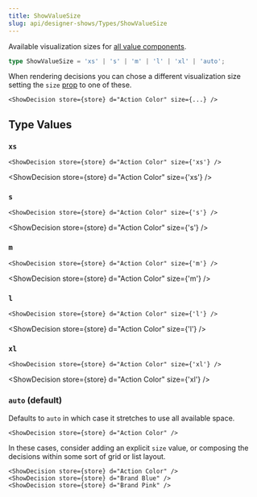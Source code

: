 ```yaml
---
title: ShowValueSize
slug: api/designer-shows/Types/ShowValueSize
---
```





Available visualization sizes for [all value components](/components/Astro/Composable/Values).

```ts
type ShowValueSize = 'xs' | 's' | 'm' | 'l' | 'xl' | 'auto';
```

When rendering decisions you can chose a different visualization size
setting the `size` [prop](/components/Astro/Props#valueprops) to one of these.

```mdx
<ShowDecision store={store} d="Action Color" size={...} />
```

## Type Values

### `xs`

```mdx
<ShowDecision store={store} d="Action Color" size={'xs'} />
```

<ShowDecision store={store} d="Action Color" size={'xs'} />

### `s`

```mdx
<ShowDecision store={store} d="Action Color" size={'s'} />
```

<ShowDecision store={store} d="Action Color" size={'s'} />

### `m`

```mdx
<ShowDecision store={store} d="Action Color" size={'m'} />
```

<ShowDecision store={store} d="Action Color" size={'m'} />

### `l`

```mdx
<ShowDecision store={store} d="Action Color" size={'l'} />
```

<ShowDecision store={store} d="Action Color" size={'l'} />

### `xl`

```mdx
<ShowDecision store={store} d="Action Color" size={'xl'} />
```

<ShowDecision store={store} d="Action Color" size={'xl'} />

### `auto` (default)

Defaults to `auto` in which case it stretches to use all available space.

```mdx
<ShowDecision store={store} d="Action Color" />
```

<ShowDecision store={store} d="Action Color" />

In these cases, consider adding an explicit `size` value, or composing the decisions within
some sort of grid or list layout.

```mdx
<ShowDecision store={store} d="Action Color" />
<ShowDecision store={store} d="Brand Blue" />
<ShowDecision store={store} d="Brand Pink" />
```

<LayoutFlex>
    <ShowDecision store={store} d="Action Color" />
    <ShowDecision store={store} d="Brand Blue" />
    <ShowDecision store={store} d="Brand Pink" />
</LayoutFlex>
